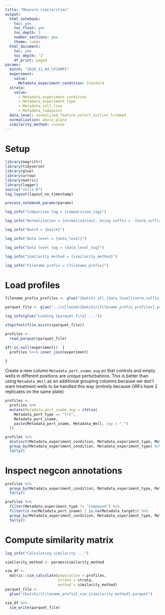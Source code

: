 ```yaml
---
title: "Measure similarities"
output:
  html_notebook:
    toc: yes
    toc_float: yes
    toc_depth: 3
    number_sections: yes
    theme: lumen
  html_document:
    toc: yes
    toc_depth: '3'
    df_print: paged
params:
  batch: "2020_11_04_CPJUMP1"
  experiment: 
    value:
      Metadata_experiment_condition: Standard
  strata:
    value:
      - Metadata_experiment_condition
      - Metadata_experiment_type
      - Metadata_cell_line
      - Metadata_timepoint
  data_level: normalized_feature_select_outlier_trimmed
  normalization: whole_plate
  similarity_method: cosine
---
```


# Setup

```r
library(magrittr)
library(tidyverse)
library(glue)
library(arrow)
library(matric)
library(logger)
source("utils.R")
log_layout(layout_no_timestamp)
```


```r
process_notebook_params(params)

log_info("Comparison tag = {comparision_tag}")

log_info("Normalization = {normalization}. Using suffix = '{norm_suffix}'")

log_info("Batch = {batch}")

log_info("Data level = {data_level}")

log_info("Data level tag = {data_level_tag}")

log_info("Similarity method = {similarity_method}")

log_info("Filename prefix = {filename_prefix}")
```

# Load profiles

```r
filename_prefix_profiles <- glue("{batch}_all_{data_level}{norm_suffix}")

parquet_file <- glue("../collated/{batch}/{filename_prefix_profiles}.parquet")

log_info(glue("Loading {parquet_file} ..."))

stopifnot(file.exists(parquet_file))

profiles <-
  read_parquet(parquet_file) 

if(!is.null(experiment))  {
  profiles %<>% inner_join(experiment)
  
}
```

Create a new column `Metadata_pert_iname_aug` so that controls and empty wells in different positions are unique perturbations.
This is better than using `Metadata_Well` as an additional grouping columns because we don't want treatment wells to be handled this way (entirely because ORFs have 2 replicates on the same plate)

```r
profiles <-
  profiles %>%
  mutate(Metadata_pert_iname_aug = ifelse(
    Metadata_pert_type == "trt",
    Metadata_pert_iname,
    paste(Metadata_pert_iname, Metadata_Well, sep = "_")
  ))
```


```r
profiles %>%
  distinct(Metadata_experiment_condition, Metadata_experiment_type, Metadata_Plate) %>%
  group_by(Metadata_experiment_condition, Metadata_experiment_type) %>%
  tally()
```

# Inspect negcon annotations

```r
profiles %>%
  group_by(Metadata_experiment_condition, Metadata_experiment_type, Metadata_negcon_or_other, Metadata_negcon_control_type_trimmed) %>%
  tally()
```


```r
profiles %>%
  filter(Metadata_experiment_type != "Compound") %>%
  filter(is.na(Metadata_pert_iname) | is.na(Metadata_target)) %>%
  group_by(Metadata_experiment_condition, Metadata_experiment_type, Metadata_negcon_or_other, Metadata_pert_iname, Metadata_target) %>%
  tally()
```


# Compute similarity matrix

```r
log_info("Calculating similarity ...")

similarity_method <- params$similarity_method

sim_df <-
  matric::sim_calculate(population = profiles,
                        strata = strata, 
                        method = similarity_method)
parquet_file <- 
  glue("{batch}/{filename_prefix}_sim_{similarity_method}.parquet")

sim_df %>%
  sim_write(parquet_file)
```


